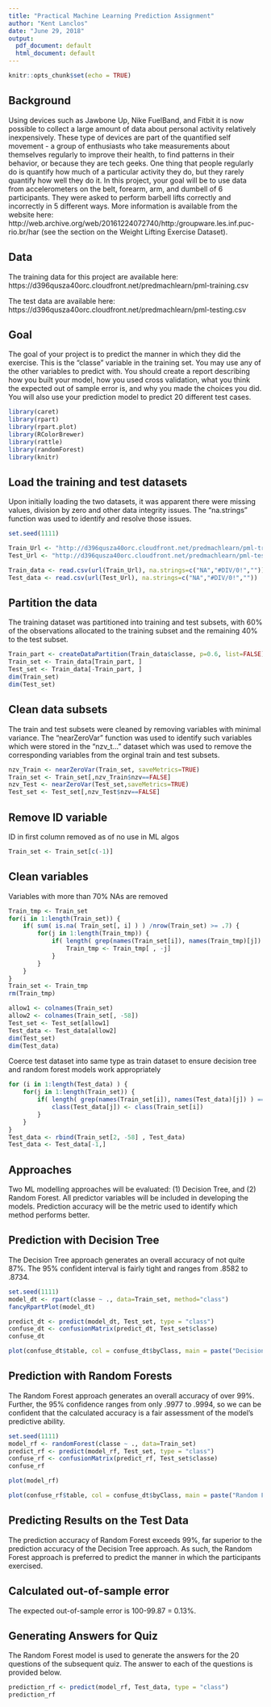 ---
title: "Practical Machine Learning Prediction Assignment"
author: "Kent Lanclos"
date: "June 29, 2018"
output:
  pdf_document: default
  html_document: default
---

```{r setup, include=FALSE}
knitr::opts_chunk$set(echo = TRUE)
```

## Background

Using devices such as Jawbone Up, Nike FuelBand, and Fitbit it is now possible to collect a large amount of data about personal activity relatively inexpensively. These type of devices are part of the quantified self movement - a group of enthusiasts who take measurements about themselves regularly to improve their health, to find patterns in their behavior, or because they are tech geeks. One thing that people regularly do is quantify how much of a particular activity they do, but they rarely quantify how well they do it. In this project, your goal will be to use data from accelerometers on the belt, forearm, arm, and dumbell of 6 participants. They were asked to perform barbell lifts correctly and incorrectly in 5 different ways. More information is available from the website here: http://web.archive.org/web/20161224072740/http:/groupware.les.inf.puc-rio.br/har (see the section on the Weight Lifting Exercise Dataset).

## Data
The training data for this project are available here:
https://d396qusza40orc.cloudfront.net/predmachlearn/pml-training.csv

The test data are available here:
https://d396qusza40orc.cloudfront.net/predmachlearn/pml-testing.csv

## Goal
The goal of your project is to predict the manner in which they did the exercise. This is the "classe" variable in the training set. You may use any of the other variables to predict with. You should create a report describing how you built your model, how you used cross validation, what you think the expected out of sample error is, and why you made the choices you did. You will also use your prediction model to predict 20 different test cases.

```{r}
library(caret)
library(rpart)
library(rpart.plot)
library(RColorBrewer)
library(rattle)
library(randomForest)
library(knitr)
```

## Load the training and test datasets

Upon initially loading the two datasets, it was apparent there were missing values, division by zero and other data integrity issues. The "na.strings" function was used to identify and resolve those issues.

```{r}
set.seed(1111)

Train_Url <- "http://d396qusza40orc.cloudfront.net/predmachlearn/pml-training.csv"
Test_Url <- "http://d396qusza40orc.cloudfront.net/predmachlearn/pml-testing.csv"

Train_data <- read.csv(url(Train_Url), na.strings=c("NA","#DIV/0!",""))
Test_data <- read.csv(url(Test_Url), na.strings=c("NA","#DIV/0!",""))
```

## Partition the data

The training dataset was partitioned into training and test subsets, with 60% of the observations allocated to the training subset and the remaining 40% to the test subset.

```{r}
Train_part <- createDataPartition(Train_data$classe, p=0.6, list=FALSE)
Train_set <- Train_data[Train_part, ]
Test_set <- Train_data[-Train_part, ]
dim(Train_set)
dim(Test_set)
```

## Clean data subsets

The train and test subsets were cleaned by removing variables with minimal variance. The "nearZeroVar" function was used to identify such variables which were stored in the "nzv_t..." dataset which was used to remove the corresponding variables from the orginal train and test subsets.

```{r}
nzv_Train <- nearZeroVar(Train_set, saveMetrics=TRUE)
Train_set <- Train_set[,nzv_Train$nzv==FALSE]
nzv_Test <- nearZeroVar(Test_set,saveMetrics=TRUE)
Test_set <- Test_set[,nzv_Test$nzv==FALSE]
```

## Remove ID variable

ID in first column removed as of no use in ML algos

```{r}
Train_set <- Train_set[c(-1)]
```

## Clean variables 

Variables with more than 70% NAs are removed

```{r}
Train_tmp <- Train_set
for(i in 1:length(Train_set)) {
    if( sum( is.na( Train_set[, i] ) ) /nrow(Train_set) >= .7) {
        for(j in 1:length(Train_tmp)) {
            if( length( grep(names(Train_set[i]), names(Train_tmp)[j]) ) == 1)  {
                Train_tmp <- Train_tmp[ , -j]
            }   
        } 
    }
}
Train_set <- Train_tmp
rm(Train_tmp)
```


```{r}
allow1 <- colnames(Train_set)
allow2 <- colnames(Train_set[, -58])  
Test_set <- Test_set[allow1]         
Test_data <- Test_data[allow2]
dim(Test_set)
dim(Test_data)
```

Coerce test dataset into same type as train dataset to ensure decision tree 
and random forest models work appropriately

```{r}
for (i in 1:length(Test_data) ) {
    for(j in 1:length(Train_set)) {
        if( length( grep(names(Train_set[i]), names(Test_data)[j]) ) == 1)  {
            class(Test_data[j]) <- class(Train_set[i])
        }      
    }      
}
Test_data <- rbind(Train_set[2, -58] , Test_data)
Test_data <- Test_data[-1,]
```

## Approaches

Two ML modelling approaches will be evaluated: (1) Decision Tree, and (2) Random Forest.  All predictor variables will be included in developing the models. Prediction accuracy will be the metric used to identify which method performs better.

## Prediction with Decision Tree

The Decision Tree approach generates an overall accuracy of not quite 87%. The 95% confident interval is fairly tight and ranges from .8582 to .8734.

```{r}
set.seed(1111)
model_dt <- rpart(classe ~ ., data=Train_set, method="class")
fancyRpartPlot(model_dt)
```

```{r}
predict_dt <- predict(model_dt, Test_set, type = "class")
confuse_dt <- confusionMatrix(predict_dt, Test_set$classe)
confuse_dt
```

```{r}
plot(confuse_dt$table, col = confuse_dt$byClass, main = paste("Decision Tree Confusion Matrix: Accuracy =", round(confuse_dt$overall['Accuracy'], 4)))
```

## Prediction with Random Forests

The Random Forest approach generates an overall accuracy of over 99%. Further, the 95% confidence ranges from only .9977 to .9994, so we can be confident that the calculated accuracy is a fair assessment of the model's predictive ability.

```{r}
set.seed(1111)
model_rf <- randomForest(classe ~ ., data=Train_set)
predict_rf <- predict(model_rf, Test_set, type = "class")
confuse_rf <- confusionMatrix(predict_rf, Test_set$classe)
confuse_rf
```

```{r}
plot(model_rf)
```

```{r}
plot(confuse_rf$table, col = confuse_dt$byClass, main = paste("Random Forest Confusion Matrix: Accuracy =", round(confuse_rf$overall['Accuracy'], 4)))
```


## Predicting Results on the Test Data

The prediction accuracy of Random Forest exceeds 99%, far superior to the prediction accuracy of the Decision Tree approach. As such, the Random Forest approach is preferred to predict the manner in which the participants exercised.

## Calculated out-of-sample error 

The expected out-of-sample error is 100-99.87 = 0.13%.

## Generating Answers for Quiz 

The Random Forest model is used to generate the answers for the 20 questions of the subsequent quiz.  The answer to each of the questions is provided below.

```{r}
prediction_rf <- predict(model_rf, Test_data, type = "class")
prediction_rf
```




